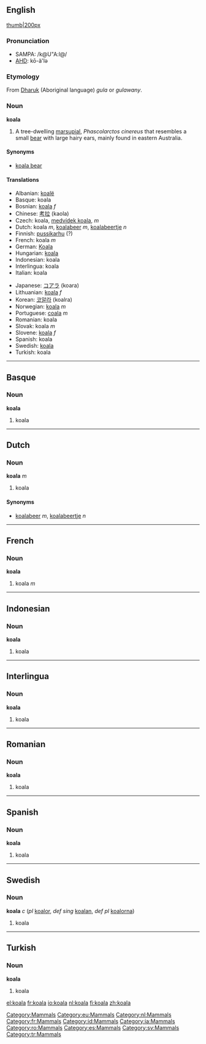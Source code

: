 {{see|Koala}}

==English==
[[Category:Mammals]]
[[image:koala.jpg|thumb|200px]]

===Pronunciation===
*SAMPA: /k@U"A:l@/
*[[w:AHD|AHD]]: kō-ä'lə

===Etymology===
From [[w:Dharuk|Dharuk]] (Aboriginal language) ''gula'' or ''gulawany''.

===Noun===
'''koala'''
# A tree-dwelling [[marsupial]], ''Phascolarctos cinereus'' that resembles a small [[bear]] with large hairy ears, mainly found in eastern Australia.

====Synonyms====
*[[koala bear]]

====Translations====
{{top}}
*Albanian: [[koalë]]
*Basque: koala
*Bosnian: [[koala]] ''f''
*Chinese: [[考拉]] (kaola)
*Czech: koala,  [[medvídek koala]],  ''m''
*Dutch: koala ''m'', [[koalabeer]] ''m'', [[koalabeertje]] ''n''
*Finnish: [[pussikarhu]] (?)
*French: koala ''m''
*German: [[Koala]]
*Hungarian: [[koala]]
*Indonesian: koala
*Interlingua: koala
*Italian: koala
{{mid}}
*Japanese: [[コアラ]] (koara)
*Lithuanian: [[koala]] ''f''
*Korean: [[코알라]] (koalra)
*Norwegian: [[koala]] ''m''
*Portuguese: [[coala]] ''m''
*Romanian: koala
*Slovak: koala  ''m''
*Slovene: [[koala]] ''f''
*Spanish: koala
*Swedish: [[koala#Swedish|koala]]
*Turkish: koala
{{bottom}}

----

==Basque==
[[Category:eu:Mammals]]

===Noun===
'''koala'''
# koala

----
==Dutch==
[[Category:nl:Mammals]]

===Noun===
'''koala''' ''m''
#koala

====Synonyms====
*[[koalabeer]] ''m'', [[koalabeertje]] ''n''

----
==French==
[[Category:fr:Mammals]]

===Noun===
'''koala'''
#koala ''m''

----
==Indonesian==
[[Category:id:Mammals]]

===Noun===
'''koala'''
#koala

----
==Interlingua==
[[Category:ia:Mammals]]

===Noun===
'''koala'''
#koala

----
==Romanian==
[[Category:ro:Mammals]]

===Noun===
'''koala'''
#koala

----
==Spanish==
[[Category:es:Mammals]]

===Noun===
'''koala'''
#koala

----
==Swedish==
[[Category:sv:Mammals]]

===Noun===
'''koala''' ''c'' (''pl'' [[koalor]], ''def sing'' [[koalan]], ''def pl'' [[koalorna]])
#koala

----
==Turkish==
[[Category:tr:Mammals]]

===Noun===
'''koala'''
#koala

[[el:koala]]
[[fr:koala]]
[[io:koala]]
[[nl:koala]]
[[fi:koala]]
[[zh:koala]]